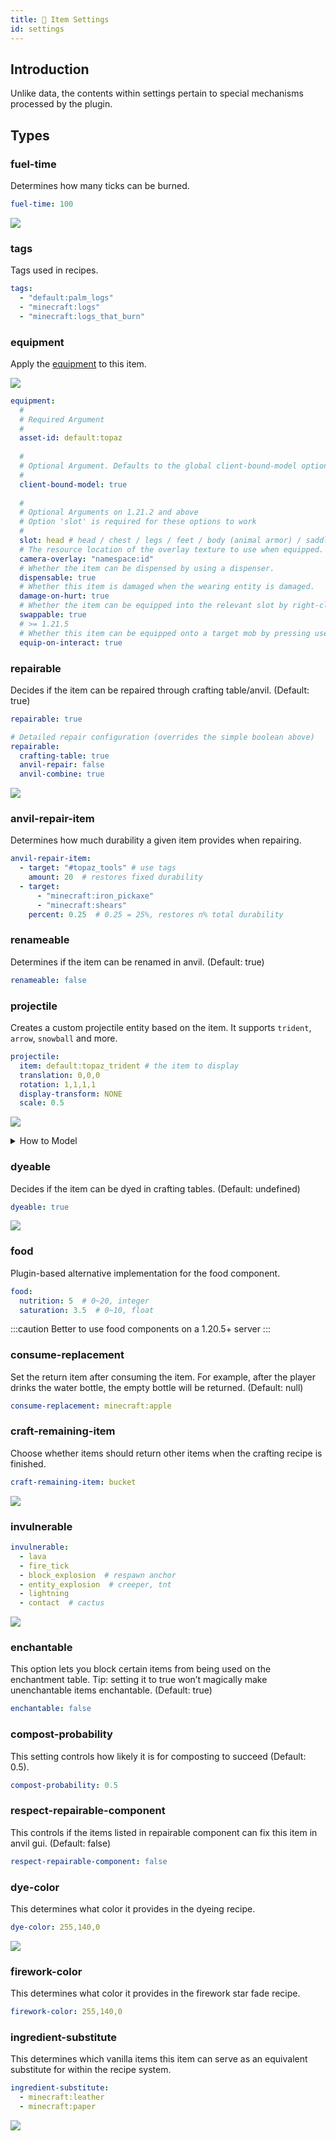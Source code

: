 ```yaml
---
title: 🔧 Item Settings
id: settings
---
```


## Introduction

Unlike data, the contents within settings pertain to special mechanisms processed by the plugin.

## Types

### fuel-time

Determines how many ticks can be burned.

```yaml
fuel-time: 100
```

![](/img/item_settings_1.png)

### tags

Tags used in recipes.

```yaml
tags:
  - "default:palm_logs"
  - "minecraft:logs"
  - "minecraft:logs_that_burn"
```

### equipment

Apply the [equipment](../equipment.mdx) to this item.

![](/img/item_settings_2.png)

```yaml
equipment:
  #
  # Required Argument
  #
  asset-id: default:topaz
  
  # 
  # Optional Argument. Defaults to the global client-bound-model option in config.yml
  #
  client-bound-model: true
  
  #
  # Optional Arguments on 1.21.2 and above
  # Option 'slot' is required for these options to work
  #
  slot: head # head / chest / legs / feet / body (animal armor) / saddle 
  # The resource location of the overlay texture to use when equipped. The directory this refers to is assets/<namespace>/textures/<id>.
  camera-overlay: "namespace:id"
  # Whether the item can be dispensed by using a dispenser.
  dispensable: true
  # Whether this item is damaged when the wearing entity is damaged.
  damage-on-hurt: true
  # Whether the item can be equipped into the relevant slot by right-clicking.
  swappable: true
  # >= 1.21.5
  # Whether this item can be equipped onto a target mob by pressing use on it (as long as this item can be equipped on the target at all)
  equip-on-interact: true
```

### repairable

Decides if the item can be repaired through crafting table/anvil. (Default: true)

```yaml
repairable: true

# Detailed repair configuration (overrides the simple boolean above)
repairable:
  crafting-table: true
  anvil-repair: false
  anvil-combine: true
```

![](/img/item_settings_3.png)

### anvil-repair-item

Determines how much durability a given item provides when repairing.

```yaml
anvil-repair-item:
  - target: "#topaz_tools" # use tags
    amount: 20  # restores fixed durability
  - target:
      - "minecraft:iron_pickaxe"
      - "minecraft:shears"
    percent: 0.25  # 0.25 = 25%, restores n% total durability
```

### renameable

Determines if the item can be renamed in anvil. (Default: true)

```yaml
renameable: false
```

### projectile

Creates a custom projectile entity based on the item. It supports `trident`, `arrow`, `snowball` and more.

```yaml
projectile:
  item: default:topaz_trident # the item to display
  translation: 0,0,0
  rotation: 1,1,1,1
  display-transform: NONE
  scale: 0.5
```

![](/img/item_settings_4.png)

<details>
  <summary>How to Model</summary>

  The way you model directly affects the `rotation` arguments in the configuration file.

  No matter which modeling method you use, the most important thing is to make the sharp part of the trident in the position shown in the picture above to ensure the best hitting point.

![](/img/item_settings_6.avif)
![](/img/item_settings_7.avif)

</details>

### dyeable

Decides if the item can be dyed in crafting tables. (Default: undefined)

```yaml
dyeable: true
```

![](/img/item_settings_5.png)

### food

Plugin-based alternative implementation for the food component.

```yaml
food:
  nutrition: 5  # 0~20, integer
  saturation: 3.5  # 0~10, float
```

:::caution
Better to use food components on a 1.20.5+ server
:::

### consume-replacement

Set the return item after consuming the item. For example, after the player drinks the water bottle, the empty bottle will be returned. (Default: null)

```yaml
consume-replacement: minecraft:apple
```

### craft-remaining-item

Choose whether items should return other items when the crafting recipe is finished.

```yaml
craft-remaining-item: bucket
```

![](/img/item_settings_8.png)

### invulnerable

```yaml
invulnerable:
  - lava
  - fire_tick
  - block_explosion  # respawn anchor
  - entity_explosion  # creeper, tnt
  - lightning
  - contact  # cactus
```

![](/img/item_settings_9.png)

### enchantable

This option lets you block certain items from being used on the enchantment table. Tip: setting it to true won’t magically make unenchantable items enchantable. (Default: true)

```yaml
enchantable: false
```

### compost-probability

This setting controls how likely it is for composting to succeed (Default: 0.5).

```yaml
compost-probability: 0.5
```

### respect-repairable-component

This controls if the items listed in repairable component can fix this item in anvil gui. (Default: false)

```yaml
respect-repairable-component: false
```

### dye-color

This determines what color it provides in the dyeing recipe.

```yaml
dye-color: 255,140,0
```

![](/img/item_settings_10.png)

### firework-color

This determines what color it provides in the firework star fade recipe.

```yaml
firework-color: 255,140,0
```

### ingredient-substitute

This determines which vanilla items this item can serve as an equivalent substitute for within the recipe system.

```yaml
ingredient-substitute:
  - minecraft:leather
  - minecraft:paper
```

![](/img/item_settings_11.png)
